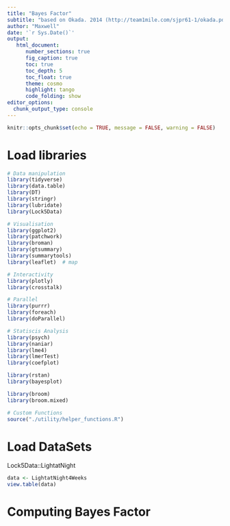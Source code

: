 ```yaml
---
title: "Bayes Factor"
subtitle: "based on Okada. 2014 (http://team1mile.com/sjpr61-1/okada.pdf)"
author: "Maxwell"
date: '`r Sys.Date()`'
output: 
   html_document:
      number_sections: true
      fig_caption: true
      toc: true
      toc_depth: 5
      toc_float: true
      theme: cosmo
      highlight: tango
      code_folding: show
editor_options: 
  chunk_output_type: console
---
```


```r
knitr::opts_chunk$set(echo = TRUE, message = FALSE, warning = FALSE)
```

# Load libraries
```r
# Data manipulation
library(tidyverse)
library(data.table)
library(DT)
library(stringr)
library(lubridate)
library(Lock5Data)

# Visualisation
library(ggplot2)
library(patchwork)
library(broman)
library(gtsummary)
library(summarytools)
library(leaflet)  # map

# Interactivity
library(plotly)
library(crosstalk)

# Parallel
library(purrr)
library(foreach)
library(doParallel)

# Statiscis Analysis
library(psych)
library(naniar)
library(lme4)
library(lmerTest)
library(coefplot)

library(rstan)
library(bayesplot)

library(broom)
library(broom.mixed)

# Custom Functions
source("./utility/helper_functions.R")
```

# Load DataSets {.tabset .tabset-fade .tabset-pills}
Lock5Data::LightatNight
```r
data <- LightatNight4Weeks
view.table(data)
```


# Computing Bayes Factor {.tabset .tabset-fade .tabset-pills}
```r

```

